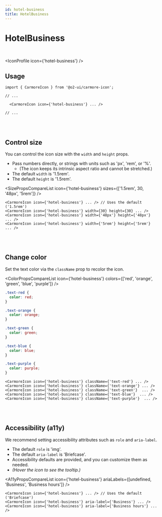 ```yaml
---
id: hotel-business
title: HotelBusiness
---
```




# HotelBusiness

<br />

<IconProfile icon={'hotel-business'} />

## Usage

```tsx
import { CarmoreIcon } from '@o2-ui/carmore-icon';

// ...

  <CarmoreIcon icon={'hotel-business'} ... />

// ...
```

<br />
<br />

## Control size

You can control the icon size with the `width` and `height` props.

- Pass numbers directly, or strings with units such as 'px', 'rem', or '%'.
  - (The icon keeps its intrinsic aspect ratio and cannot be stretched.)
- The default `width` is '1.5rem'.
- The default `height` is '1.5rem'.

<SizePropsCompareList icon={'hotel-business'} sizes={['1.5rem', 30, '48px', '5rem']} />

```tsx
<CarmoreIcon icon={'hotel-business'} ... /> // Uses the default ('1.5rem')
<CarmoreIcon icon={'hotel-business'} width={30} height={30} ... />
<CarmoreIcon icon={'hotel-business'} width={'48px'} height={'48px'} ... />
<CarmoreIcon icon={'hotel-business'} width={'5rem'} height={'5rem'} ... />
```

<br />
<br />

## Change color

Set the text color via the `className` prop to recolor the icon.

<ColorPropsCompareList icon={'hotel-business'} colors={['red', 'orange', 'green', 'blue', 'purple']} />

```css
.text-red {
  color: red;
}

.text-orange {
  color: orange;
}

.text-green {
  color: green;
}

.text-blue {
  color: blue;
}

.text-purple {
  color: purple;
}
```

```tsx
<CarmoreIcon icon={'hotel-business'} className={'text-red'} ... />
<CarmoreIcon icon={'hotel-business'} className={'text-orange'} ... />
<CarmoreIcon icon={'hotel-business'} className={'text-green'}  ... />
<CarmoreIcon icon={'hotel-business'} className={'text-blue'}  ... />
<CarmoreIcon icon={'hotel-business'} className={'text-purple'}  ... />
```

<br />
<br />

## Accessibility (a11y)

We recommend setting accessibility attributes such as `role` and `aria-label`.

- The default `role` is 'img'.
- The default `aria-label` is 'Briefcase'.
- Accessibility defaults are provided, and you can customize them as needed.
- _(Hover the icon to see the tooltip.)_

<A11yPropsCompareList icon={'hotel-business'} ariaLabels={[undefined, 'Business', 'Business hours']} />

```tsx
<CarmoreIcon icon={'hotel-business'} ... /> // Uses the default ('Briefcase')
<CarmoreIcon icon={'hotel-business'} aria-label={'Business'} ... />
<CarmoreIcon icon={'hotel-business'} aria-label={'Business hours'} ... />
```
